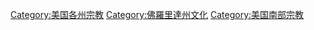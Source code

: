 [[Category:美国各州宗教|Category:美国各州宗教]]
[[Category:佛羅里達州文化|Category:佛羅里達州文化]]
[[Category:美国南部宗教|Category:美国南部宗教]]